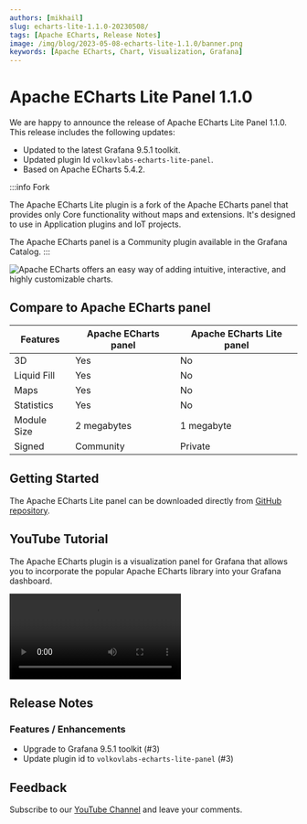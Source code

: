 ```yaml
---
authors: [mikhail]
slug: echarts-lite-1.1.0-20230508/
tags: [Apache ECharts, Release Notes]
image: /img/blog/2023-05-08-echarts-lite-1.1.0/banner.png
keywords: [Apache ECharts, Chart, Visualization, Grafana]
---
```



# Apache ECharts Lite Panel 1.1.0

We are happy to announce the release of Apache ECharts Lite Panel 1.1.0. This release includes the following updates:

- Updated to the latest Grafana 9.5.1 toolkit.
- Updated plugin Id `volkovlabs-echarts-lite-panel`.
- Based on Apache ECharts 5.4.2.

:::info Fork

The Apache ECharts Lite plugin is a fork of the Apache ECharts panel that provides only Core functionality without maps and extensions. It's designed to use in Application plugins and IoT projects.

The Apache ECharts panel is a Community plugin available in the Grafana Catalog.
:::

<Image
  title="Apache ECharts offers an easy way of adding intuitive, interactive, and highly customizable charts."
  src="/img/blog/2023-05-08-echarts-lite-1.1.0/dashboard.png"
  lazy={false}
/>

## Compare to Apache ECharts panel

| Features    | Apache ECharts panel | Apache ECharts Lite panel |
| ----------- | -------------------- | ------------------------- |
| 3D          | Yes                  | No                        |
| Liquid Fill | Yes                  | No                        |
| Maps        | Yes                  | No                        |
| Statistics  | Yes                  | No                        |
| Module Size | 2 megabytes          | 1 megabyte                |
| Signed      | Community            | Private                   |

## Getting Started

The Apache ECharts Lite panel can be downloaded directly from [GitHub repository](https://github.com/VolkovLabs/volkovlabs-echarts-lite/releases).

## YouTube Tutorial

The Apache ECharts plugin is a visualization panel for Grafana that allows you to incorporate the popular Apache ECharts library into your Grafana dashboard.

<Video
  src="https://www.youtube.com/embed/DxqCrBEmrQw"
  title="How to create modern dashboards in Grafana."
/>

## Release Notes

### Features / Enhancements

- Upgrade to Grafana 9.5.1 toolkit (#3)
- Update plugin id to `volkovlabs-echarts-lite-panel` (#3)

## Feedback

Subscribe to our [YouTube Channel](https://www.youtube.com/@volkovlabs) and leave your comments.
